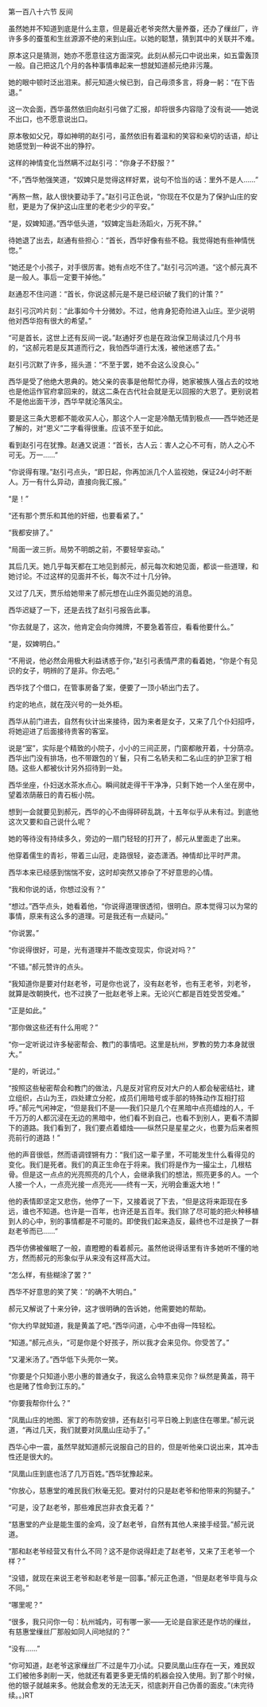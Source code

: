 

第一百八十六节 反间

虽然她并不知道到底是什么主意，但是最近老爷突然大量养蚕，还办了缫丝厂，许许多多的蚕茧和生丝源源不绝的来到山庄。以她的聪慧，猜到其中的关联并不难。

原本这只是猜测，她亦不愿意往这方面深究。此刻从郝元口中说出来，如五雷轰顶一般。自己把这几个月的各种事情串起来一想就知道郝元绝非污蔑。

她的眼中顿时泛出泪来。郝元知道火候已到，自己毋须多言，将身一躬：“在下告退。”

这一次会面，西华虽然依旧向赵引弓做了汇报，却将很多内容隐了没有说――她说不出口，也不愿意说出口。

原本敬如父兄，尊如神明的赵引弓，虽然依旧有着温和的笑容和亲切的话语，却让她感觉到一种说不出的狰狞。

这样的神情变化当然瞒不过赵引弓：“你身子不舒服？”

“不，”西华勉强笑道，“奴婢只是觉得这样好累，说句不恰当的话：里外不是人……”

“再熬一熬，敌人很快要动手了。”赵引弓正色说，“你现在不仅是为了保护山庄的安慰，更是为了保护这山庄里的老老少少的平安。”

“是，奴婢知道。”西华低头道，“奴婢定当赴汤蹈火，万死不辞。”

待她退了出去，赵通有些担心：“首长，西华好像有些不稳。我觉得她有些神情恍惚。”

“她还是个小孩子，对手很厉害。她有点吃不住了。”赵引弓沉吟道。“这个郝元真不是一般人。事后一定要干掉他。”

赵通忍不住问道：“首长，你说这郝元是不是已经识破了我们的计策？”

赵引弓沉吟片刻：“此事如今十分微妙。不过，他肯身犯奇险进入山庄。至少说明他对西华抱有很大的希望。”

“可是首长，这世上还有反间一说。”赵通好歹也是在政治保卫局读过几个月书的，“这郝元若是反其道而行之，我怕西华道行太浅，被他迷惑了去。”

赵引弓沉默了许多，摇头道：“不至于罢，她不会这么没良心。”

西华是受了他绝大恩典的。她父亲的丧事是他帮忙办得，她家被族人强占去的坟地也是他运作官府拿回来的，就这二条在古代社会就是无以回报的大恩了。更别说若不是他出面干涉，西华早就沦落风尘。

要是这三条大恩都不能收买人心，那这个人一定是冷酷无情到极点――西华她还是了解的，对“恩义”二字看得很重。应该不至于如此。

看到赵引弓在犹豫。赵通又说道：“首长，古人云：害人之心不可有，防人之心不可无。万一……”

“你说得有理。”赵引弓点头，“即日起，你再加派几个人监视她，保证24小时不断人。万一有什么异动，直接向我汇报。”

“是！”

“还有那个贾乐和其他的奸细，也要看紧了。”

“我都安排了。”

“局面一波三折。局势不明朗之前，不要轻举妄动。”

其后几天。她几乎每天都在工地见到郝元，郝元每次和她见面，都谈一些道理，和她讨论。不过这样的见面并不长，每次不过十几分钟。

又过了几天，贾乐给她带来了郝元想在山庄外面见她的消息。

西华迟疑了一下，还是去找了赵引弓报告此事。

“你去就是了，这次，他肯定会向你摊牌，不要急着答应，看看他要什么。”

“是，奴婢明白。”

“不用说，他必然会用极大利益诱惑于你，”赵引弓表情严肃的看着她，“你是个有见识的女子，明辨的了是非。你去吧。”

西华找了个借口，在管事房备了案，便要了一顶小轿出门去了。

约定的地点，就在茂兴号的一处外柜。

西华从前门进去，自然有伙计出来接待，因为来者是女子，又来了几个仆妇招呼，将她迎进了后面接待贵客的客室。

说是“室”，实际是个精致的小院子，小小的三间正房，门窗都敞开着，十分荫凉。西华出门没有排场，也不带跟包的丫鬟，只有二名轿夫和二名山庄的护卫家丁相随。这些人都被伙计另外招待到一处。

西华坐座，仆妇送水茶水点心。瞬间就走得干干净净，只剩下她一个人坐在房中，望着浓荫蔽日的青石板小院。

想到一会就要见到郝元，西华的心不由得砰砰乱跳，十五年似乎从未有过。到底他这次又要和自己说什么呢？

她的等待没有持续多久，旁边的一扇门轻轻的打开了，郝元从里面走了出来。

他穿着儒生的青衫，带着三山冠，走路很轻，姿态潇洒。神情却比平时严肃。

西华本来已经感到惴惴不安，这时却突然又掺杂了不好意思的心情。

“我和你说的话，你想过没有？”

“想过。”西华点头，她看着他，“你说得道理很透彻，很明白。原本觉得习以为常的事情，原来有这么多的道理。可是我还有一点疑问。”

“你说罢。”

“你说得很好，可是，光有道理并不能改变现实，你说对吗？”

“不错。”郝元赞许的点头。

“我知道你是要对付赵老爷，可是你也说了，没有赵老爷，也有王老爷，刘老爷，就算是改朝换代，也不过换了一批赵老爷上来。无论兴亡都是百姓受苦受难。”

“正是如此。”

“那你做这些还有什么用呢？”

“你一定听说过许多秘密帮会、教门的事情吧。这里是杭州，罗教的势力本身就很大。”

“是的，听说过。”

“按照这些秘密帮会和教门的做法，凡是反对官府反对大户的人都会秘密结社，建立组织，占山为王，四处建立分舵，成员们用暗号或手部的特殊动作互相打招呼。”郝元气闲神定，“但是我们不是――我们只是几个在黑暗中点亮蜡烛的人，千千万万的人都沉浸在无边的黑暗中，他们看不到自己，也看不到别人，更看不清脚下的道路。我们看到了，我们要点着蜡烛――纵然只是星星之火，也要为后来者照亮前行的道路！”

他的声音很低，然而语调铿锵有力：“我们这一辈子里，不可能发生什么看得见的变化。我们是死者。我们的真正生命在于将来。我们将是作为一撮尘土，几根枯骨。但是这一点点的光亮照亮的几个人，会继承我们的想法，照亮更多的人。一个人接一个人，一点亮光接一点亮光――终有一天，光明会重返大地！”

他的表情即坚定又悲伤，他停了一下，又接着说了下去，“但是这将来距现在多远，谁也不知道。也许是一百年，也许还是五百年。我们除了尽可能的把火种移植到人的心中，别的事情都是不可能的。即使我们起来造反，最终也不过是换了一群赵老爷而已……”

西华仿佛被催眠了一般，直瞪瞪的看着郝元。虽然他说得话里有许多她听不懂的地方，然而郝元的形象似乎从来没有这样高大过。

“怎么样，有些糊涂了罢？”

西华不好意思的笑了笑：“的确不大明白。”

郝元又解说了十来分钟，这才很明确的告诉她，他需要她的帮助。

“你大约早就知道，我是黄盖了吧。”西华问道，心中不由得一阵轻松。

“知道。”郝元点头，“可是你是个好孩子，所以我才会来见你。你受苦了。”

“又灌米汤了。”西华低下头莞尔一笑。

“你要是个只知道小恩小惠的普通女子，我这么会特意来见你？纵然是黄盖，蒋干也是赌了性命到江东的。”

“你要我帮你什么？”

“凤凰山庄的地图、家丁的布防安排，还有赵引弓平日晚上到底住在哪里。”郝元说道，“再过几天，我们就要对凤凰山庄动手了。”

西华心中一震，虽然早就知道郝元说服自己的目的，但是听他亲口说出来，其冲击性还是很大的。

“凤凰山庄到底也活了几万百姓。”西华犹豫起来。

“你放心，慈惠堂的难民我们秋毫无犯。要对付的只是赵老爷和他带来的狗腿子。”

“可是，没了赵老爷，那些难民岂非衣食无着？”

“慈惠堂的产业是能生蛋的金鸡，没了赵老爷，自然有其他人来接手经营。”郝元说道。

“那和赵老爷经营又有什么不同？这不是你说得赶走了赵老爷，又来了王老爷一个样？”

“没错，就现在来说王老爷和赵老爷是一回事。”郝元正色道，“但是赵老爷毕竟与众不同。”

“哪里呢？”

“很多，我只问你一句：杭州城内，可有哪一家――无论是自家还是作坊的缫丝，有慈惠堂缫丝厂那般如同人间地狱的？”

“没有……”

“你可知道，赵老爷这家缫丝厂不过是牛刀小试。只要凤凰山庄存在一天，难民奴工们被他多剥削一天，他就还有着更多更无情的机器会投入使用。到了那个时候，他的银子就越来多。他就会愈发的无法无天，彻底剥开自己伪善的面皮。”(未完待续。。)RT

